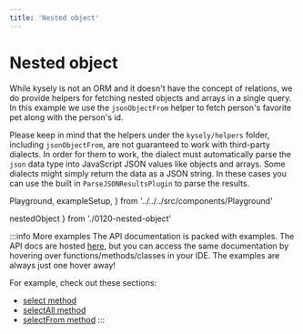 ```yaml
---
title: 'Nested object'
---
```


# Nested object

While kysely is not an ORM and it doesn't have the concept of relations, we do provide
helpers for fetching nested objects and arrays in a single query. In this example we
use the `jsonObjectFrom` helper to fetch person's favorite pet along with the person's id.

Please keep in mind that the helpers under the `kysely/helpers` folder, including
`jsonObjectFrom`, are not guaranteed to work with third-party dialects. In order for
them to work, the dialect must automatically parse the `json` data type into
JavaScript JSON values like objects and arrays. Some dialects might simply return
the data as a JSON string. In these cases you can use the built in `ParseJSONResultsPlugin`
to parse the results.

  Playground,
  exampleSetup,
} from '../../../src/components/Playground'

  nestedObject
} from './0120-nested-object'

<div style={{ marginBottom: '1em' }}>
  <Playground code={nestedObject} setupCode={exampleSetup} />
</div>

:::info More examples
The API documentation is packed with examples. The API docs are hosted [here](https://kysely-org.github.io/kysely-apidoc/),
but you can access the same documentation by hovering over functions/methods/classes in your IDE. The examples are always
just one hover away!

For example, check out these sections:
 - [select method](https://kysely-org.github.io/kysely-apidoc/interfaces/SelectQueryBuilder.html#select)
 - [selectAll method](https://kysely-org.github.io/kysely-apidoc/interfaces/SelectQueryBuilder.html#selectAll)
 - [selectFrom method](https://kysely-org.github.io/kysely-apidoc/classes/Kysely.html#selectFrom)
:::